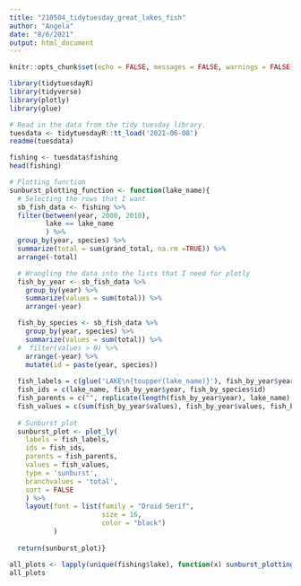 ```yaml
---
title: "210504_tidytuesday_great_lakes_fish"
author: "Angela"
date: "8/6/2021"
output: html_document
---
```


```r
knitr::opts_chunk$set(echo = FALSE, messages = FALSE, warnings = FALSE)
```

```r
library(tidytuesdayR)
library(tidyverse)
library(plotly)
library(glue)
```


```r
# Read in the data from the tidy tuesday library.
tuesdata <- tidytuesdayR::tt_load('2021-06-08')
readme(tuesdata)
```

```r
fishing <- tuesdata$fishing
head(fishing)
```


```r
# Plotting function
sunburst_plotting_function <- function(lake_name){
  # Selecting the rows that I want
  sb_fish_data <- fishing %>%
  filter(between(year, 2000, 2010),
         lake == lake_name
         ) %>%
  group_by(year, species) %>%
  summarize(total = sum(grand_total, na.rm =TRUE)) %>%
  arrange(-total)

  # Wrangling the data into the lists that I need for plotly
  fish_by_year <- sb_fish_data %>%
    group_by(year) %>%
    summarize(values = sum(total)) %>%
    arrange(-year)

  fish_by_species <- sb_fish_data %>%
    group_by(year, species) %>%
    summarize(values = sum(total)) %>%
  #  filter(values > 0) %>%
    arrange(-year) %>%
    mutate(id = paste(year, species))
  
  fish_labels = c(glue('LAKE\n{toupper(lake_name)}'), fish_by_year$year, fish_by_species$species)
  fish_ids = c(lake_name, fish_by_year$year, fish_by_species$id)
  fish_parents = c("", replicate(length(fish_by_year$year), lake_name), fish_by_species$year)
  fish_values = c(sum(fish_by_year$values), fish_by_year$values, fish_by_species$values)
  
  # Sunburst plot
  sunburst_plot <- plot_ly(
    labels = fish_labels,
    ids = fish_ids,
    parents = fish_parents,
    values = fish_values,
    type = 'sunburst',
    branchvalues = 'total',
    sort = FALSE
    ) %>% 
    layout(font = list(family = "Droid Serif",
                       size = 16, 
                       color = "black")
           )
  
  return(sunburst_plot)}
```


```r
all_plots <- lapply(unique(fishing$lake), function(x) sunburst_plotting_function(x))
all_plots
```




